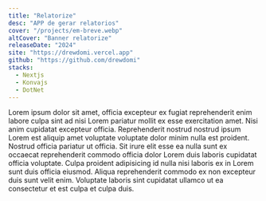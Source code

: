 ```yaml
---
title: "Relatorize"
desc: "APP de gerar relatorios"
cover: "/projects/em-breve.webp"
altCover: "Banner relatorize"
releaseDate: "2024"
site: "https://drewdomi.vercel.app"
github: "https://github.com/drewdomi"
stacks:
  - Nextjs
  - Konvajs
  - DotNet
---
```


Lorem ipsum dolor sit amet, officia excepteur ex fugiat reprehenderit enim labore culpa sint ad nisi Lorem pariatur mollit ex esse exercitation amet. Nisi anim cupidatat excepteur officia. Reprehenderit nostrud nostrud ipsum Lorem est aliquip amet voluptate voluptate dolor minim nulla est proident. Nostrud officia pariatur ut officia. Sit irure elit esse ea nulla sunt ex occaecat reprehenderit commodo officia dolor Lorem duis laboris cupidatat officia voluptate. Culpa proident adipisicing id nulla nisi laboris ex in Lorem sunt duis officia eiusmod. Aliqua reprehenderit commodo ex non excepteur duis sunt velit enim. Voluptate laboris sint cupidatat ullamco ut ea consectetur et est culpa et culpa duis.
